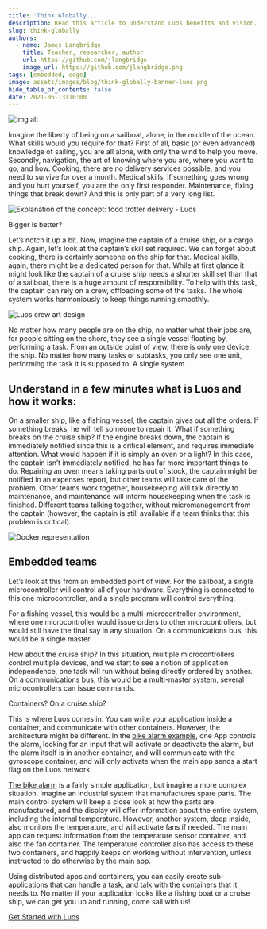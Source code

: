 ```yaml
---
title: 'Think Globally...'
description: Read this article to understand Luos benefits and vision. How to write an application inside a container witch can communicate with other containers?
slug: think-globally
authors:
  - name: James Langbridge
    title: Teacher, researcher, author
    url: https://github.com/jlangbridge
    image_url: https://github.com/jlangbridge.png
tags: [embedded, edge]
image: assets/images/blog/think-globally-banner-luos.png
hide_table_of_contents: false
date: 2021-06-13T10:00
---
```


![img alt](assets/images/blog/think-globally-luos.png)

Imagine the liberty of being on a sailboat, alone, in the middle of the ocean. What skills would you require for that? First of all, basic (or even advanced) knowledge of sailing, you are all alone, with only the wind to help you move. Secondly, navigation, the art of knowing where you are, where you want to go, and how. Cooking, there are no delivery services possible, and you need to survive for over a month. Medical skills, if something goes wrong and you hurt yourself, you are the only first responder. Maintenance, fixing things that break down? And this is only part of a very long list.

<!--truncate-->

![Explanation of the concept: food trotter delivery - Luos](assets/images/blog/think-globally-luos.png)

Bigger is better?

Let’s notch it up a bit. Now, imagine the captain of a cruise ship, or a cargo ship. Again, let’s look at the captain’s skill set required. We can forget about cooking, there is certainly someone on the ship for that. Medical skills, again, there might be a dedicated person for that. While at first glance it might look like the captain of a cruise ship needs a shorter skill set than that of a sailboat, there is a huge amount of responsibility. To help with this task, the captain can rely on a crew, offloading some of the tasks. The whole system works harmoniously to keep things running smoothly.

![Luos crew art design](assets/images/blog/luos-crew-art-design.jpeg)

No matter how many people are on the ship, no matter what their jobs are, for people sitting on the shore, they see a single vessel floating by, performing a task. From an outside point of view, there is only one device, the ship. No matter how many tasks or subtasks, you only see one unit, performing the task it is supposed to. A single system.

<h2> Understand in a few minutes what is Luos and how it works: </h2>

On a smaller ship, like a fishing vessel, the captain gives out all the orders. If something breaks, he will tell someone to repair it. What if something breaks on the cruise ship? If the engine breaks down, the captain is immediately notified since this is a critical element, and requires immediate attention. What would happen if it is simply an oven or a light? In this case, the captain isn’t immediately notified, he has far more important things to do. Repairing an oven means taking parts out of stock, the captain might be notified in an expenses report, but other teams will take care of the problem. Other teams work together, housekeeping will talk directly to maintenance, and maintenance will inform housekeeping when the task is finished. Different teams talking together, without micromanagement from the captain (however, the captain is still available if a team thinks that this problem is critical).

![Docker representation](assets/images/blog/docker-representation-luos.jpeg)

<h2> Embedded teams </h2>

Let’s look at this from an embedded point of view. For the sailboat, a single microcontroller will control all of your hardware. Everything is connected to this one microcontroller, and a single program will control everything.

For a fishing vessel, this would be a multi-microcontroller environment, where one microcontroller would issue orders to other microcontrollers, but would still have the final say in any situation. On a communications bus, this would be a single master.

How about the cruise ship? In this situation, multiple microcontrollers control multiple devices, and we start to see a notion of application independence, one task will run without being directly ordered by another. On a communications bus, this would be a multi-master system, several microcontrollers can issue commands.

Containers? On a cruise ship?

This is where Luos comes in. You can write your application inside a container, and communicate with other containers. However, the architecture might be different. In the [bike alarm example](/tutorials/bike-alarm), one App controls the alarm, looking for an input that will activate or deactivate the alarm, but the alarm itself is in another container, and will communicate with the gyroscope container, and will only activate when the main app sends a start flag on the Luos network.

[The bike alarm](/tutorials/bike-alarm) is a fairly simple application, but imagine a more complex situation. Imagine an industrial system that manufactures spare parts. The main control system will keep a close look at how the parts are manufactured, and the display will offer information about the entire system, including the internal temperature. However, another system, deep inside, also monitors the temperature, and will activate fans if needed. The main app can request information from the temperature sensor container, and also the fan container. The temperature controller also has access to these two containers, and happily keeps on working without intervention, unless instructed to do otherwise by the main app.

Using distributed apps and containers, you can easily create sub-applications that can handle a task, and talk with the containers that it needs to. No matter if your application looks like a fishing boat or a cruise ship, we can get you up and running, come sail with us!

[Get Started with Luos](/tutorials/get-started)
